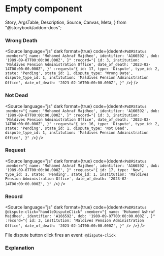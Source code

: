 # Empty component

  Story,
  ArgsTable,
  Description,
  Source,
  Canvas,
  Meta,
} from "@storybook/addon-docs";



<Meta title="DRS/DRStatus" component={PoDRStatus} />

<Description of={PoDRStatus} />

### Wrong Death

<Canvas withToolbar>
  <Story id="drs-drstatus--wrong-death" />
</Canvas>

<Source
  language="js"
  dark
  format={true}
  code={dedent`
   <PoDRStatus
    :member="{
        name: 'Mohamed Ashraf Majdhee',
        identifier: 'A166592',
        dob: '1989-09-07T00:00:00.000Z',
    }"
    :record="{
        id: 3,
        institution: 'Maldives Pension Administration Office',
        date_of_death: '2023-02-14T00:00:00.000Z',
    }"
    :request="{
        id: 17,
        type: 'Dispute',
        type_id: 2,
        state: 'Pending',
        state_id: 1,
        dispute_type: 'Wrong Date',
        dispute_type_id: 1,
        institution: 'Maldives Pension Administration Office',
        date_of_death: '2023-02-16T00:00:00.000Z',
    }"
    />
  `}
/>

### Not Dead

<Canvas withToolbar>
  <Story id="drs-drstatus--not-dead" />
</Canvas>

<Source
  language="js"
  dark
  format={true}
  code={dedent`
   <PoDRStatus
    :member="{
        name: 'Mohamed Ashraf Majdhee',
        identifier: 'A166592',
        dob: '1989-09-07T00:00:00.000Z',
    }"
    :record="{
        id: 3,
        institution: 'Maldives Pension Administration Office',
        date_of_death: '2023-02-14T00:00:00.000Z',
    }"
    :request="{
        id: 16,
        type: 'Dispute',
        type_id: 2,
        state: 'Pending',
        state_id: 1,
        dispute_type: 'Not Dead',
        dispute_type_id: 1,
        institution: 'Maldives Pension Administration Office',
    }"
/>
  `}
/>

### Request

<Canvas withToolbar>
  <Story id="drs-drstatus--request" />
</Canvas>

<Source
  language="js"
  dark
  format={true}
  code={dedent`
   <PoDRStatus
        :member="{
            name: 'Mohamed Ashraf Majdhee',
            identifier: 'A166592',
            dob: '1989-09-07T00:00:00.000Z',
        }"
        :request="{
            id: 17,
            type: 'New',
            type_id: 1,
            state: 'Pending',
            state_id: 1,
            institution: 'Maldives Pension Administration Office',
            date_of_death: '2023-02-14T00:00:00.000Z',
        }"
    />
  `}
/>

### Record

<Canvas withToolbar>
  <Story id="drs-drstatus--record" />
</Canvas>

<Source
  language="js"
  dark
  format={true}
  code={dedent`
    <PoDRStatus
        @dispute-click="handleDisputeClick"
        :member="{
            name: 'Mohamed Ashraf Majdhee',
            identifier: 'A166592',
            dob: '1989-09-07T00:00:00.000Z',
        }"
        :record="{
            id: 3,
            institution: 'Maldives Pension Administration Office',
            date_of_death: '2023-02-14T00:00:00.000Z',
        }"
    />
/>
  `}
/>

File dispute button click fires an event: `@dispute-click`

### Explanation

<ArgsTable of={PoDRStatus} />
